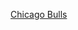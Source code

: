 <noinclude>{{noteTA|G1=NBA}}</noinclude>{{Team roster navbox
| name  = 芝加哥公牛历任主教练
| title = [[芝加哥公牛總教練列表|<span style="color:#{{NBA color|Chicago Bulls|2}}">芝加哥公牛历任主教练</span>]]
|listclass = hlist
| titlestyle = {{Basketball primary style|Chicago Bulls}}
| state = {{{state<includeonly>|collapsed</includeonly>}}}
|list1= 
* [[约翰尼·科尔|科尔]] (1966–1968)
* [[迪克·莫塔|莫塔]] (1968–1976)
* [[爱德华·巴杰尔|巴杰尔]] (1976–1978)
* [[拉里·科斯特洛|科斯特洛]] (1978–1979)
* [[斯科蒂·罗伯逊|罗伯逊]] # (1979)
* [[杰里·斯隆|斯隆]] (1979–1982)
* [[菲爾·約翰遜|約翰遜]] # (1982)
* [[罗德·索恩|索恩]] # (1982)
* [[保罗·韦斯特海德|韦斯特海德]] (1982–1983)
* [[凯文·洛克里|洛克里]] (1983–1985)
* [[斯坦·艾贝克|艾贝克]] (1985–1986)
* [[道格·科林斯|科林斯]] (1986–1989)
* [[菲尔·杰克逊|杰克逊]] (1989–1998)
* [[蒂姆·佛洛伊德|佛洛伊德]] (1998–2001)
* [[比尔·贝瑞 (篮球教练)|贝瑞]] # (2001)
* [[比尔·卡特赖特|卡特赖特]] (2001–2003)
* [[皮特·迈尔斯|迈尔斯]] # (2003)
* [[史考特·斯凱爾斯|斯凱爾斯]] (2003–2007)
* [[皮特·迈尔斯|迈尔斯]] # (2007)
* {{le|吉姆·博伊蘭|Jim Boylen|博伊蘭}} # (2007–2008)
* [[文尼·德尔内格罗|德尔内格罗]] (2008–2010)
* [[湯姆·希伯杜|希伯杜]] (2010–2015)
* [[弗雷德·霍伊博格|霍伊博格]] (2015–2018)
* [[吉姆·博伊蘭|博伊蘭]] (2018–2020)
* [[比利·多諾萬|多諾萬]] (2020–)

''# denotes interim head coach''
}}<noinclude>[[Category:NBA教练模板|Chicago Bulls]]
</noinclude>
